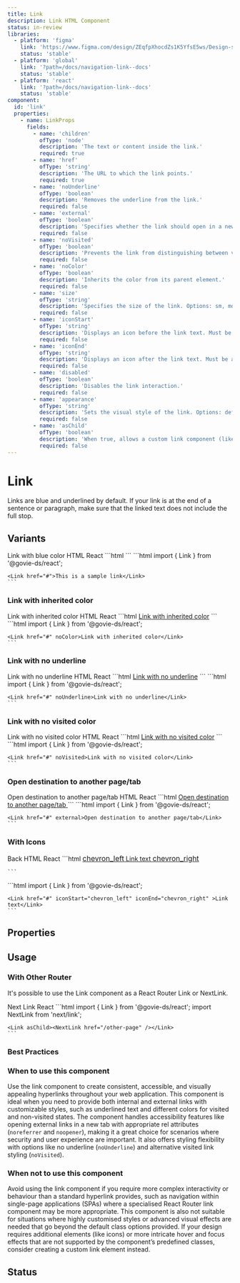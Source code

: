 ```yaml
---
title: Link
description: Link HTML Component
status: in-review
libraries:
  - platform: 'figma'
    link: 'https://www.figma.com/design/ZEqfpXhocdZs1K5YfsE5ws/Design-system?node-id=4359-2198'
    status: 'stable'
  - platform: 'global'
    link: '?path=/docs/navigation-link--docs'
    status: 'stable'
  - platform: 'react'
    link: '?path=/docs/navigation-link--docs'
    status: 'stable'
component:
  id: 'link'
  properties:
    - name: LinkProps
      fields:
        - name: 'children'
          ofType: 'node'
          description: 'The text or content inside the link.'
          required: true
        - name: 'href'
          ofType: 'string'
          description: 'The URL to which the link points.'
          required: true
        - name: 'noUnderline'
          ofType: 'boolean'
          description: 'Removes the underline from the link.'
          required: false
        - name: 'external'
          ofType: 'boolean'
          description: 'Specifies whether the link should open in a new tab.'
          required: false
        - name: 'noVisited'
          ofType: 'boolean'
          description: 'Prevents the link from distinguishing between visited and unvisited states.'
          required: false
        - name: 'noColor'
          ofType: 'boolean'
          description: 'Inherits the color from its parent element.'
          required: false
        - name: 'size'
          ofType: 'string'
          description: 'Specifies the size of the link. Options: sm, md, lg.'
          required: false
        - name: 'iconStart'
          ofType: 'string'
          description: 'Displays an icon before the link text. Must be a valid IconId.'
          required: false
        - name: 'iconEnd'
          ofType: 'string'
          description: 'Displays an icon after the link text. Must be a valid IconId.'
          required: false
        - name: 'disabled'
          ofType: 'boolean'
          description: 'Disables the link interaction.'
          required: false
        - name: 'appearance'
          ofType: 'string'
          description: 'Sets the visual style of the link. Options: default, light.'
          required: false
        - name: 'asChild'
          ofType: 'boolean'
          description: 'When true, allows a custom link component (like NextLink) to be passed as a child.'
          required: false
---
```


# Link

Links are blue and underlined by default. If your link is at the end of a sentence or paragraph, make sure that the linked text does not include the full stop.

## Variants

<ComponentContainer>
  <Link href="#">Link with blue color</Link>
</ComponentContainer>

<Tabs id="tab1">
  <TabList>
    <TabItem value="tab11" checked>HTML</TabItem>
    <TabItem value="tab13">React</TabItem>
  </TabList>
  <TabPanel value="tab11">        
    ```html
    <a href="#" class="gi-link"></a>
    ```
  </TabPanel>
  <TabPanel value="tab13">
    ```html
    import { Link } from '@govie-ds/react';

    <Link href="#">This is a sample link</Link>
    ```

  </TabPanel>
</Tabs>

### Link with inherited color

<ComponentContainer>
  <Link href="#" noColor>
    <span>Link with inherited color</span>
  </Link>
</ComponentContainer>

<Tabs id="tab2">
  <TabList>
    <TabItem value="tab21" checked>HTML</TabItem>
    <TabItem value="tab23">React</TabItem>
  </TabList>
  <TabPanel value="tab21">        
    ```html
    <a href="#" class="gi-link gi-link-inherit">Link with inherited color</a>
    ```
  </TabPanel>
  <TabPanel value="tab23">
    ```html
    import { Link } from '@govie-ds/react';

    <Link href="#" noColor>Link with inherited color</Link>
    ```

  </TabPanel>
</Tabs>

### Link with no underline

<ComponentContainer>
  <Link href="#" noUnderline>
    <span>Link with no underline</span>
  </Link>
</ComponentContainer>

<Tabs id="tab3">
  <TabList>
    <TabItem value="tab31" checked>HTML</TabItem>
    <TabItem value="tab33">React</TabItem>
  </TabList>
  <TabPanel value="tab31">        
    ```html
    <a href="#" class="gi-link gi-link-no-underline">Link with no underline</a>
    ```
  </TabPanel>
  <TabPanel value="tab33">
    ```html
    import { Link } from '@govie-ds/react';

    <Link href="#" noUnderline>Link with no underline</Link>
    ```

  </TabPanel>
</Tabs>

### Link with no visited color

<ComponentContainer>
  <Link href="#">Link with no visited color</Link>
</ComponentContainer>

<Tabs id="tab4">
  <TabList>
    <TabItem value="tab41" checked>HTML</TabItem>
    <TabItem value="tab43">React</TabItem>
  </TabList>
  <TabPanel value="tab41">        
    ```html
    <a href="#" class="gi-link gi-link-no-visited">Link with no visited color</a>
    ```
  </TabPanel>
  <TabPanel value="tab43">
    ```html
    import { Link } from '@govie-ds/react';

    <Link href="#" noVisited>Link with no visited color</Link>
    ```

  </TabPanel>
</Tabs>

### Open destination to another page/tab

<ComponentContainer>
  <Link href="#">Open destination to another page/tab</Link>
</ComponentContainer>

<Tabs id="tab5">
  <TabList>
    <TabItem value="tab51" checked>HTML</TabItem>
    <TabItem value="tab53">React</TabItem>
  </TabList>
  <TabPanel value="tab51">        
    ```html
    <a href="#" 
        class="gi-link" 
        rel="noreferrer noopener" 
        target="_blank">
        Open destination to another page/tab
    </a>
    ```
  </TabPanel>
  <TabPanel value="tab53">
    ```html
    import { Link } from '@govie-ds/react';

    <Link href="#" external>Open destination to another page/tab</Link>
    ```

  </TabPanel>
</Tabs>

### With Icons

<ComponentContainer>
  <Link href="#" iconStart="chevron_left" iconEnd="chevron_right">Back</Link>
</ComponentContainer>

<Tabs id="tab6">
  <TabList>
    <TabItem value="tab61" checked>HTML</TabItem>
    <TabItem value="tab63">React</TabItem>
  </TabList>
  <TabPanel value="tab61">        
    ```html
      <a href="#" class="gi-link">
          <span class="gi-link-icon gi-link-icon-start" data-size="sm"><span data-testid="govie-icon" role="presentation" class="gi-block material-symbols-outlined" style="font-size: 16px;">chevron_left</span></span>
          <span class="gi-pl-5 gi-pr-5">Link text</span>
          <span class="gi-link-icon gi-link-icon-end" data-size="sm"><span data-testid="govie-icon" role="presentation" class="gi-block material-symbols-outlined" style="font-size: 16px;">chevron_right</span></span>
      </a>

    ```

  </TabPanel>
  <TabPanel value="tab63">
    ```html
    import { Link } from '@govie-ds/react';

    <Link href="#" iconStart="chevron_left" iconEnd="chevron_right" >Link text</Link>
    ```

  </TabPanel>
</Tabs>

## Properties

<ComponentPropertiesTable componentId="link" />

## Usage

### With Other Router

It's possible to use the Link component as a React Router Link or NextLink.

<ComponentContainer>
  <Link asChild>
    <NextLink href="/components">Next Link</NextLink>
  </Link>
</ComponentContainer>

<Tabs id="tab7">
  <TabList>
    <TabItem value="tab7">React</TabItem>
  </TabList>
  <TabPanel value="tab7">
    ```html
    import { Link } from '@govie-ds/react';
    import NextLink from 'next/link';

    <Link asChild><NextLink href="/other-page" /></Link>
    ```

  </TabPanel>
</Tabs>

### Best Practices

### When to use this component

Use the link component to create consistent, accessible, and visually appealing hyperlinks throughout your web application.
This component is ideal when you need to provide both internal and external links with customizable styles, such as underlined text and different colors for visited and non-visited states.
The component handles accessibility features like opening external links in a new tab with appropriate rel attributes (`noreferrer` and `noopener`), making it a great choice for scenarios where security and user experience are important.
It also offers styling flexibility with options like no underline (`noUnderline`) and alternative visited link styling (`noVisited`).

### When not to use this component

Avoid using the link component if you require more complex interactivity or behaviour than a standard hyperlink provides, such as navigation within single-page applications (SPAs) where a specialised React Router link component may be more appropriate.
This component is also not suitable for situations where highly customised styles or advanced visual effects are needed that go beyond the default class options provided.
If your design requires additional elements (like icons) or more intricate hover and focus effects that are not supported by the component’s predefined classes, consider creating a custom link element instead.

## Status

<ComponentStatusBlock componentId="link" />
